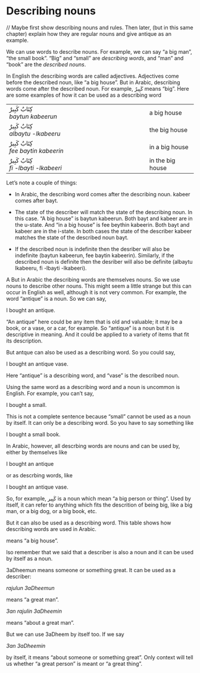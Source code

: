# Describing nouns

// Maybe first show describing nouns and rules. Then later, (but in this same chapter) explain how they are regular nouns and give antique as an example.

We can use words to describe nouns. For example, we can say "a big man", "the small book". "Big" and "small" are _describing words_, and "man" and "book" are the _described nouns_.

In English the describing words are called adjectives. Adjectives come before the described noun, like "a big house". But in Arabic, describing words come after the described noun. For example, [كَبِيرٌ]{lang=ar dir=rtl} means "big". Here are some examples of how it can be used as a describing word

--------------------------------------------------------  -------------------
[كِتَابٌ كَبِيرٌ]{lang=ar dir=rtl}<br>_baytun kabeerun_         a big house  

[كِتَابٌ كَبِيرٌ]{lang=ar dir=rtl}<br>_albaytu -lkabeeru_       the big house  

[كِتَابٌ كَبِيرٌ]{lang=ar dir=rtl}<br>_fee baytin kabeerin_     in a big house  

[كِتَابٌ كَبِيرٌ]{lang=ar dir=rtl}<br>_fi -lbayti -lkabeeri_    in the big house  
--------------------------------------------------------  -------------------

Let's note a couple of things:

+ In Arabic, the describing word comes after the describing noun. kabeer comes after bayt.

+ The state of the describer will match the state of the describing noun. In this case. "A big house" is baytun kabeerun. Both bayt and kabeer are in the u-state. And "in a big house" is fee beythin kabeerin. Both bayt and kabeer are in the i-state. In both cases the state of the describer kabeer matches the state of the described noun bayt.

+ If the described noun is indefinite then the desriber will also be indefinite (baytun kabeerun, fee baytin kabeerin). Similarly, if the described noun is definite then the desriber will also be definite (albaytu lkabeeru, fi -lbayti -lkabeeri).

A
But in Arabic the describing words are themselves nouns. So we use nouns to describe other nouns. This might seem a little strange but this can occur in English as well, although it is not very common. For example, the word "antique" is a noun. So we can say,

I bought an antique.

"An antique" here could be any item that is old and valuable; it may be a book, or a vase, or a car, for example. So "antique" is a noun but it is descriptive in meaning. And it could be applied to a variety of items that fit its description.

But antque can also be used as a describing word. So you could say,

I bought an antique vase.

Here "antique" is a describing word, and "vase" is the described noun.

Using the same word as a describing word and a noun is uncommon is English. For example, you can't say,

I bought a small.

This is not a complete sentence because "small" cannot be used as a noun by itself. It can only be a describing word. So you have to say something like

I bought a small book.

In Arabic, however, all descrbing words are nouns and can be used by, either by themselves like

I bought an antique

or as descrbing words, like

I bought an antique vase.

So, for example, [كَبِير]{lang=ar dir=rtl} is a noun which mean "a big person or thing". Used by itself, it can refer to anything which fits the descrition of being big, like a big man, or a big dog, or a big book, etc.

But it can also be used as a describing word. This table shows how describing words are used in Arabic.


means "a big house".

lso remember that we said that a describer is also a noun and it can be used by itself as a noun.

3aDheemun means someone or something great. It can be used as a describer:

_rajulun 3aDheemun_ 

means "a great man".

_3an rajulin 3aDheemin_ 

means "about a great man".

But we can use 3aDheem by itself too. If we say

_3an 3aDheemin_

by itself, it means "about someone or something great". Only context will tell us whether "a great person" is meant or "a great thing".

